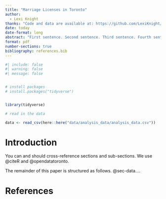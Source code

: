 ```yaml
---
title: "Marriage Licenses in Toronto"
author: 
  - Lexi Knight
thanks: "Code and data are available at: https://github.com/LexiKnight/Marriage_Licence"
date: today
date-format: long
abstract: "First sentence. Second sentence. Third sentence. Fourth sentence."
format: pdf
number-sections: true
bibliography: references.bib
---
```


```r
#| include: false
#| warning: false
#| message: false


# install packages 
# install.packages("tidyverse")


library(tidyverse)

# read in the data

data <- read_csv(here::here("data/analysis_data/analysis_data.csv"))
```


# Introduction

You can and should cross-reference sections and sub-sections. We use @citeR and @opendatatoronto.

The remainder of this paper is structured as follows. @sec-data....




\newpage


# References


